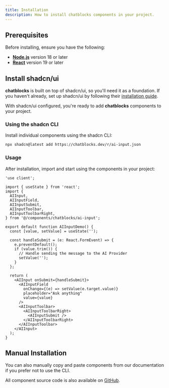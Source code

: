 ```yaml
---
title: Installation
description: How to install chatblocks components in your project.
---
```


## Prerequisites

Before installing, ensure you have the following:

- [**Node.js**](https://nodejs.org/) version 18 or later
- [**React**](https://react.dev/) version 19 or later

## Install shadcn/ui

**chatblocks** is built on top of shadcn/ui, so you'll need it as a foundation. If you haven't already, set up shadcn/ui by following their [installation guide](https://ui.shadcn.com/docs/installation).

With shadcn/ui configured, you're ready to add **chatblocks** components to your project.

### Using the shadcn CLI

Install individual components using the shadcn CLI:

```bash
npx shadcn@latest add https://chatblocks.dev/r/ai-input.json
```
### Usage

After installation, import and start using the components in your project:

```tsx
'use client';

import { useState } from 'react';
import {
  AIInput,
  AIInputField,
  AIInputSubmit,
  AIInputToolbar,
  AIInputToolbarRight,
} from '@/components/chatblocks/ai-input';

export default function AIInputDemo() {
  const [value, setValue] = useState('');

  const handleSubmit = (e: React.FormEvent) => {
    e.preventDefault();
    if (value.trim()) {
      // Handle sending the message to the AI Provider
      setValue('');
    }
  };

  return (
    <AIInput onSubmit={handleSubmit}>
      <AIInputField
        onChange={(e) => setValue(e.target.value)}
        placeholder="Ask anything"
        value={value}
      />
      <AIInputToolbar>
        <AIInputToolbarRight>
          <AIInputSubmit />
        </AIInputToolbarRight>
      </AIInputToolbar>
    </AIInput>
  );
}
```

## Manual Installation

You can also manually copy and paste components from our documentation if you prefer not to use the CLI. 

All component source code is also available on [GitHub](https://github.com/paulboguta/chatblocksui).